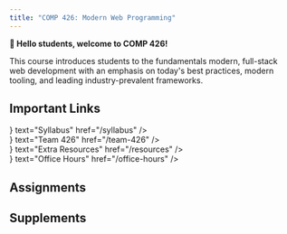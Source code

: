 ```yaml
---
title: "COMP 426: Modern Web Programming"
---
```


**👋 Hello students, welcome to COMP 426!**

This course introduces students to the fundamentals modern, full-stack web development with an emphasis on today's best practices, modern tooling, and leading industry-prevalent frameworks.

## Important Links

<div className="grid md:grid-cols-2 gap-2 w-full my-3">
  <div>
    <HomepageButton icon={<ScrollText className="size-5 stroke-yellow-700 dark:stroke-yellow-400/80" />} text="Syllabus" href="/syllabus" />
  </div>
  <div><HomepageButton icon={<Users className="size-5 stroke-green-700 dark:stroke-green-400" />} text="Team 426" href="/team-426" /></div>
  <div><HomepageButton icon={<BookText className="size-5 stroke-slate-600 dark:stroke-slate-400" />} text="Extra Resources" href="/resources" /></div>
  <div><HomepageButton icon={<Clock className="size-5 stroke-violet-700 dark:stroke-violet-300" />} text="Office Hours" href="/office-hours" /></div>
</div>

## Assignments

<AssignmentsList />

<ScheduleHeader />

<Schedule />

## Supplements

<SupplementsList />